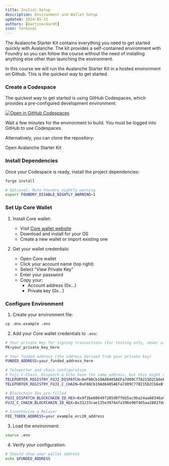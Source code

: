 ```yaml
---
title: Initial Setup
description: Environment and Wallet Setup
updated: 2024-05-31
authors: [martineckardt]
icon: Terminal
---
```



The Avalanche Starter Kit contains everything you need to get started quickly with Avalanche. The kit provides a self-contained environment with Foundry so you can follow the course without the need of installing anything else other than launching the environment.

In this course we will run the Avalanche Starter Kit in a hosted environment on Github. This is the quickest way to get started.

<Steps>
<Step>

### Create a Codespace

The quickest way to get started is using GitHub Codespaces, which provides a pre-configured development environment:

[![Open in GitHub Codespaces](https://github.com/codespaces/badge.svg)](https://github.com/codespaces/new?hide_repo_select=true&ref=interchain-messaging&repo=769886086&machine=standardLinux32gb)

Wait a few minutes for the environment to build. You must be logged into GitHub to use Codespaces.

Alternatively, you can clone the repository:

<Link
    href="https://github.com/ava-labs/avalanche-starter-kit/tree/interchain-messaging"
    className={cn(
    buttonVariants({ variant: 'default', className: 'mt-4' }),
    )}
    target='_blank'
>Open Avalanche Starter Kit</Link>

</Step>
<Step>

### Install Dependencies

Once your Codespace is ready, install the project dependencies:

```bash
forge install

# Optional: Mute Foundry nightly warning
export FOUNDRY_DISABLE_NIGHTLY_WARNING=1
```

</Step>
<Step>

### Set Up Core Wallet

1. Install Core wallet:
   - Visit [Core wallet website](https://core.app/download)
   - Download and install for your OS
   - Create a new wallet or import existing one

2. Get your wallet credentials:
   - Open Core wallet
   - Click your account name (top right)
   - Select "View Private Key"
   - Enter your password
   - Copy your:
     - Account address (0x...)
     - Private key (0x...)

<Callout type="warn" title="The private key is for testing only. Never use it in production or share it with anyone. Do not use a private key holding real funds on testnet, separate mainnet and testnet keys!" />

</Step>
<Step>

### Configure Environment

1. Create your environment file:
```bash
cp .env.example .env
```

2. Add your Core wallet credentials to `.env`:
```bash
# Your private key for signing transactions (for testing only, never use in production)
PK=your_private_key_here

# Your funded address (the address derived from your private key)
FUNDED_ADDRESS=your_funded_address_here

# Teleporter and chain configuration
# Fuji C-Chain, Dispatch & Echo have the same address, but this might no be the case for other L1s
TELEPORTER_REGISTRY_FUJI_DISPATCH=0xF86Cb19Ad8405AEFa7d09C778215D2Cb6eBfB228
TELEPORTER_REGISTRY_FUJI_C_CHAIN=0xF86Cb19Ad8405AEFa7d09C778215D2Cb6eBfB228

# Blockchain IDs pre-filled
FUJI_DISPATCH_BLOCKCHAIN_ID_HEX=0x9f3be606497285d0ffbb5ac9ba24aa60346a9b1812479ed66cb329f394a4b1c7
FUJI_C_CHAIN_BLOCKCHAIN_ID_HEX=0x31233cae135e3974afa396e90f465aa28027de5f97f729238c310d2ed2f71902

# Incentevize a Relayer
FEE_TOKEN_ADDRESS=your_example_erc20_address
```

3. Load the environment:
```bash
source .env
```

4. Verify your configuration:
```bash
# Should show your wallet address
echo $FUNDED_ADDRESS
```

<Callout type="warn" title="The private key is for testing only. Never use it in production or share it with anyone. Do not use a private key holding real funds on testnet, separate mainnet and testnet keys!" />

</Step>
</Steps>